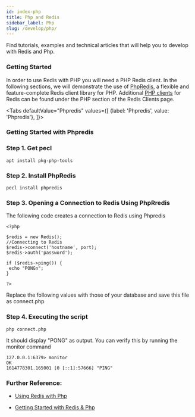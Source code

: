 ```yaml
---
id: index-php
title: Php and Redis
sidebar_label: Php 
slug: /develop/php/
---
```




Find tutorials, examples and technical articles that will help you to develop with Redis and Php.


### Getting Started

In order to use Redis with PHP you will need a PHP Redis client. In the following sections, we will demonstrate the use of [PhpRedis](https://github.com/phpredis/phpredis), a flexible and feature-complete Redis client library for PHP. Additional [PHP clients](http://redis.io/clients#PHP) for Redis can be found under the PHP section of the Redis Clients page.



<Tabs
  defaultValue="Phpredis"
  values={[
    {label: 'Phpredis', value: 'Phpredis'},
  ]}>
  <TabItem value="Phpredis">

### Getting Started with Phpredis

### Step 1. Get pecl 


```
apt install pkg-php-tools
```



### Step 2. Install PhpRedis
 
```
pecl install phpredis
```

### Step 3. Opening a Connection to Redis Using PhpRredis

The following code creates a connection to Redis using Phpredis

```
<?php
 
$redis = new Redis();
//Connecting to Redis
$redis->connect('hostname', port);
$redis->auth('password');
 
if ($redis->ping()) {
 echo "PONGn";
}
 
?>
```

Replace the following values with those of your database and save this file as connect.php

### Step 4. Executing the script

```
php connect.php
```

It should display "PONG" as output. You can verify this by running the monitor command

```
127.0.0.1:6379> monitor
OK
1614778301.165001 [0 [::1]:57666] "PING"
```



### Further Reference:

- [Using Redis with Php](https://redislabs.com/lp/php-redis/)
- [Getting Started with Redis & Php](https://github.com/redis-developer/redis-php-getting-started/)



  </TabItem>
</Tabs>
  
